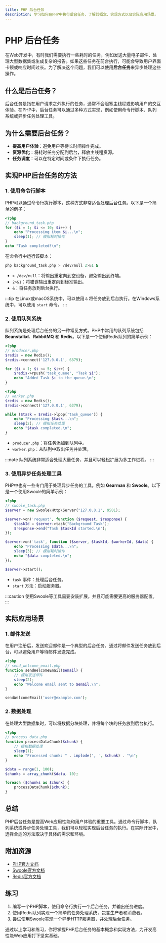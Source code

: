 ```yaml
---
title: PHP 后台任务
description: 学习如何在PHP中执行后台任务，了解其概念、实现方式以及实际应用场景。
---
```


# PHP 后台任务

在Web开发中，有时我们需要执行一些耗时的任务，例如发送大量电子邮件、处理大型数据集或生成复杂的报告。如果这些任务在前台执行，可能会导致用户界面卡顿或响应时间过长。为了解决这个问题，我们可以使用**后台任务**来异步处理这些操作。

## 什么是后台任务？

后台任务是指在用户请求之外执行的任务，通常不会阻塞主线程或影响用户的交互体验。在PHP中，后台任务可以通过多种方式实现，例如使用命令行脚本、队列系统或异步任务处理工具。

## 为什么需要后台任务？

- **提高用户体验**：避免用户等待长时间操作完成。
- **资源优化**：将耗时任务分配到后台，释放主线程资源。
- **任务调度**：可以在特定时间或条件下执行任务。

## 实现PHP后台任务的方法

### 1. 使用命令行脚本

PHP可以通过命令行执行脚本，这种方式非常适合处理后台任务。以下是一个简单的例子：

```php
<?php
// background_task.php
for ($i = 1; $i <= 10; $i++) {
    echo "Processing item $i...\n";
    sleep(1); // 模拟耗时操作
}
echo "Task completed!\n";
```

在命令行中运行该脚本：

```bash
php background_task.php > /dev/null 2>&1 &
```

- `> /dev/null`：将输出重定向到空设备，避免输出到终端。
- `2>&1`：将错误输出重定向到标准输出。
- `&`：将任务放到后台执行。

:::tip
在Linux或macOS系统中，可以使用 `&` 将任务放到后台执行。在Windows系统中，可以使用 `start` 命令。
:::

### 2. 使用队列系统

队列系统是处理后台任务的另一种常见方式。PHP中常用的队列系统包括 **Beanstalkd**、**RabbitMQ** 和 **Redis**。以下是一个使用Redis队列的简单示例：

```php
<?php
// producer.php
$redis = new Redis();
$redis->connect('127.0.0.1', 6379);

for ($i = 1; $i <= 5; $i++) {
    $redis->rpush('task_queue', "Task $i");
    echo "Added Task $i to the queue.\n";
}
```

```php
<?php
// worker.php
$redis = new Redis();
$redis->connect('127.0.0.1', 6379);

while ($task = $redis->lpop('task_queue')) {
    echo "Processing $task...\n";
    sleep(2); // 模拟任务处理
    echo "$task completed.\n";
}
```

- `producer.php`：将任务添加到队列中。
- `worker.php`：从队列中取出任务并处理。

:::note
队列系统非常适合处理大量任务，并且可以轻松扩展为多工作进程。
:::

### 3. 使用异步任务处理工具

PHP中也有一些专门用于处理异步任务的工具，例如 **Gearman** 和 **Swoole**。以下是一个使用Swoole的简单示例：

```php
<?php
// swoole_task.php
$server = new Swoole\Http\Server("127.0.0.1", 9501);

$server->on('request', function ($request, $response) {
    $taskId = $server->task("Background Task");
    $response->end("Task $taskId started.\n");
});

$server->on('task', function ($server, $taskId, $workerId, $data) {
    echo "Processing $data...\n";
    sleep(3); // 模拟耗时操作
    echo "$data completed.\n";
});

$server->start();
```

- `task` 事件：处理后台任务。
- `start` 方法：启动服务器。

:::caution
使用Swoole等工具需要安装扩展，并且可能需要更高的服务器配置。
:::

## 实际应用场景

### 1. 邮件发送

在用户注册后，发送欢迎邮件是一个典型的后台任务。通过将邮件发送任务放到后台，可以避免用户等待邮件发送完成。

```php
<?php
// send_welcome_email.php
function sendWelcomeEmail($email) {
    // 模拟发送邮件
    sleep(2);
    echo "Welcome email sent to $email.\n";
}

sendWelcomeEmail('user@example.com');
```

### 2. 数据处理

在处理大型数据集时，可以将数据分块处理，并将每个块的任务放到后台执行。

```php
<?php
// process_data.php
function processDataChunk($chunk) {
    // 模拟数据处理
    sleep(1);
    echo "Processed chunk: " . implode(', ', $chunk) . "\n";
}

$data = range(1, 100);
$chunks = array_chunk($data, 10);

foreach ($chunks as $chunk) {
    processDataChunk($chunk);
}
```

## 总结

PHP后台任务是提高Web应用性能和用户体验的重要工具。通过命令行脚本、队列系统或异步任务处理工具，我们可以轻松实现后台任务的执行。在实际开发中，选择合适的方法取决于具体的需求和环境。

## 附加资源

- [PHP官方文档](https://www.php.net/manual/en/)
- [Swoole官方文档](https://www.swoole.co.uk/docs)
- [Redis官方文档](https://redis.io/documentation)

## 练习

1. 编写一个PHP脚本，使用命令行执行一个后台任务，并输出任务进度。
2. 使用Redis队列实现一个简单的任务处理系统，包含生产者和消费者。
3. 尝试使用Swoole实现一个异步HTTP服务器，并处理后台任务。

通过以上学习和练习，你将掌握PHP后台任务的基本概念和实现方法，为开发高性能Web应用打下坚实基础。